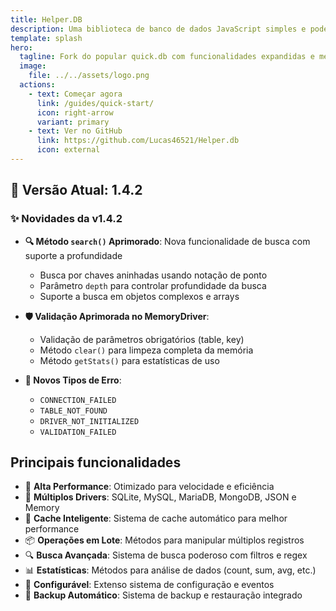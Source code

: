 ```yaml
---
title: Helper.DB
description: Uma biblioteca de banco de dados JavaScript simples e poderosa
template: splash
hero:
  tagline: Fork do popular quick.db com funcionalidades expandidas e melhorias de performance
  image:
    file: ../../assets/logo.png
  actions:
    - text: Começar agora
      link: /guides/quick-start/
      icon: right-arrow
      variant: primary
    - text: Ver no GitHub
      link: https://github.com/Lucas46521/Helper.db
      icon: external
---
```


## 🚀 Versão Atual: 1.4.2

### ✨ Novidades da v1.4.2

- **🔍 Método `search()` Aprimorado**: Nova funcionalidade de busca com suporte a profundidade
  - Busca por chaves aninhadas usando notação de ponto
  - Parâmetro `depth` para controlar profundidade da busca
  - Suporte a busca em objetos complexos e arrays

- **🛡️ Validação Aprimorada no MemoryDriver**:
  - Validação de parâmetros obrigatórios (table, key)
  - Método `clear()` para limpeza completa da memória
  - Método `getStats()` para estatísticas de uso

- **🔧 Novos Tipos de Erro**:
  - `CONNECTION_FAILED`
  - `TABLE_NOT_FOUND` 
  - `DRIVER_NOT_INITIALIZED`
  - `VALIDATION_FAILED`

## Principais funcionalidades

- 🚀 **Alta Performance**: Otimizado para velocidade e eficiência
- 🔄 **Múltiplos Drivers**: SQLite, MySQL, MariaDB, MongoDB, JSON e Memory
- 💾 **Cache Inteligente**: Sistema de cache automático para melhor performance
- 📦 **Operações em Lote**: Métodos para manipular múltiplos registros
- 🔍 **Busca Avançada**: Sistema de busca poderoso com filtros e regex
- 📊 **Estatísticas**: Métodos para análise de dados (count, sum, avg, etc.)
- 🔧 **Configurável**: Extenso sistema de configuração e eventos
- 💾 **Backup Automático**: Sistema de backup e restauração integrado
